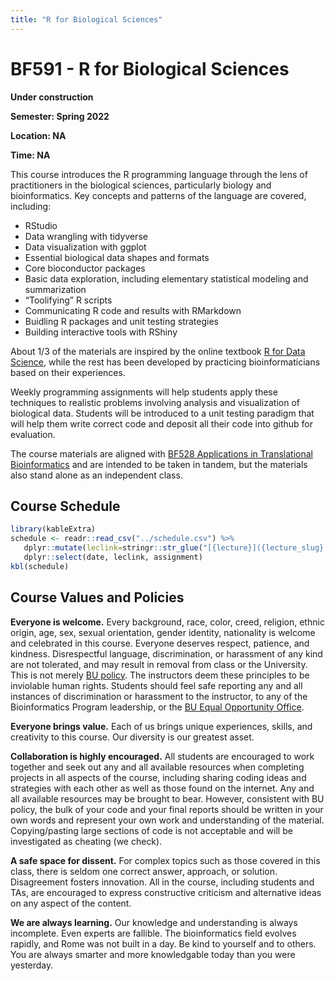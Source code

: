 ```yaml
---
title: "R for Biological Sciences"
---
```


# BF591 - R for Biological Sciences {-}

**Under construction**

**Semester: Spring 2022**

**Location: NA**

**Time: NA**

This course introduces the R programming language through the lens of practitioners
in the biological sciences, particularly biology and bioinformatics. Key concepts
and patterns of the language are covered, including:

   * RStudio
   * Data wrangling with tidyverse
   * Data visualization with ggplot
   * Essential biological data shapes and formats
   * Core bioconductor packages
   * Basic data exploration, including elementary statistical modeling and summarization
   * "Toolifying" R scripts
   * Communicating R code and results with RMarkdown
   * Buidling R packages and unit testing strategies
   * Building interactive tools with RShiny

About 1/3 of the materials are inspired by the online textbook [R for Data Science](
https://r4ds.had.co.nz), while the rest has been developed by practicing
bioinformaticians based on their experiences.

Weekly programming assignments will help students apply these techniques to realistic
problems involving analysis and visualization of biological data. Students will be
introduced to a unit testing paradigm that will help them write correct code and
deposit all their code into github for evaluation.

The course materials are aligned with [BF528 Applications in Translational
Bioinformatics](https://bf528.rtfd.io) and are intended to be taken in tandem,
but the materials also stand alone as an independent class.

## Course Schedule {-}

```r
library(kableExtra)
schedule <- readr::read_csv("../schedule.csv") %>%
   dplyr::mutate(leclink=stringr::str_glue("[{lecture}]({lecture_slug}.html)")) %>%
   dplyr::select(date, leclink, assignment)
kbl(schedule)
```

## Course Values and Policies {-}

**Everyone is welcome.** Every background, race, color, creed, religion, ethnic
origin, age, sex, sexual orientation, gender identity, nationality is welcome
and celebrated in this course. Everyone deserves respect, patience, and
kindness. Disrespectful language, discrimination, or harassment of any kind are
not tolerated, and may result in removal from class or the University. This is
not merely [BU policy](http://www.bu.edu/policies/policy-category/harassment-discrimination/).
The instructors deem these principles to be inviolable human rights. Students
should feel safe reporting any and all instances of discrimination or
harassment to the instructor, to any of the Bioinformatics Program leadership,
or the [BU Equal Opportunity Office](http://www.bu.edu/eoo/).

**Everyone brings value.** Each of us brings unique experiences, skills, and
creativity to this course. Our diversity is our greatest asset.

**Collaboration is highly encouraged.** All students are encouraged to work
together and seek out any and all available resources when completing projects
in all aspects of the course, including sharing coding ideas and strategies with
each other as well as those found on the internet. Any and all available
resources may be brought to bear. However, consistent with BU policy, the bulk
of your code and your final reports should be written in your own words and
represent your own work and understanding of the material. Copying/pasting large
sections of code is not acceptable and will be investigated as cheating (we check).

**A safe space for dissent.** For complex topics such as those covered in this
class, there is seldom one correct answer, approach, or solution. Disagreement
fosters innovation. All in the course, including students and TAs, are
encouraged to express constructive criticism and alternative ideas on any
aspect of the content.

**We are always learning.** Our knowledge and understanding is always
incomplete. Even experts are fallible. The bioinformatics field evolves
rapidly, and Rome was not built in a day. Be kind to yourself and to others.
You are always smarter and more knowledgable today than you were yesterday.

